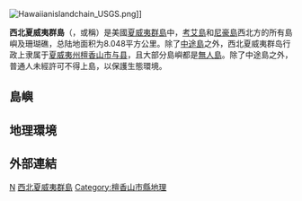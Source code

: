 [[File:Hawaiianislandchain_USGS.png|thumb]]]]

'''西北夏威夷群島'''（{{lang-en|Northwestern Hawaiian Islands}}，或稱{{lang|en|Leeward Islands}}）是美國[[夏威夷群島|夏威夷群島]]中，[[考艾島|考艾島]]和[[尼豪島|尼豪島]]西北方的所有島嶼及珊瑚礁，总陆地面积为8.048平方公里。除了[[中途島|中途島]]之外，西北夏威夷群岛行政上隶属于[[夏威夷州|夏威夷州]][[檀香山市与县|檀香山市与县]]，且大部分島嶼都是[[無人島|無人島]]。除了中途島之外，普通人未經許可不得上島，以保護生態環境。

==島嶼==

==地理環境==

==外部連結==
{{commonscat|Northwestern Hawaiian Islands}}

{{Hawaiian volcanism}}
{{Hawaii}}
{{authority control}}
[[Category:夏威夷州島嶼|N]]
[[Category:西北夏威夷群島|]]
[[Category:檀香山市縣地理|Category:檀香山市縣地理]]
